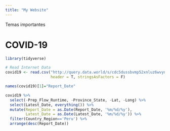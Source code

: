 ```yaml
---
title: "My Website"
---
```


Temas importantes

# COVID-19

```r
library(tidyverse)
```

```r
# Read Internet Data
covid19 <- read.csv("http://query.data.world/s/cdc5dussbvmp52xnluz6wvyntjn6am",
                    header = T, stringsAsFactors = F)

names(covid19)[1]="Report_Date"
```

```r
covid19 %>% 
  select(-Prep_Flow_Runtime, -Province_State, -Lat, -Long) %>% 
  select(Latest_Date, everything()) %>% 
  mutate(Report_Date = as.Date(Report_Date, '%m/%d/%y'),
         Latest_Date = as.Date(Latest_Date, '%m/%d/%y')) %>% 
  filter(Country_Region=='Peru') %>% 
  arrange(desc(Report_Date))
```

